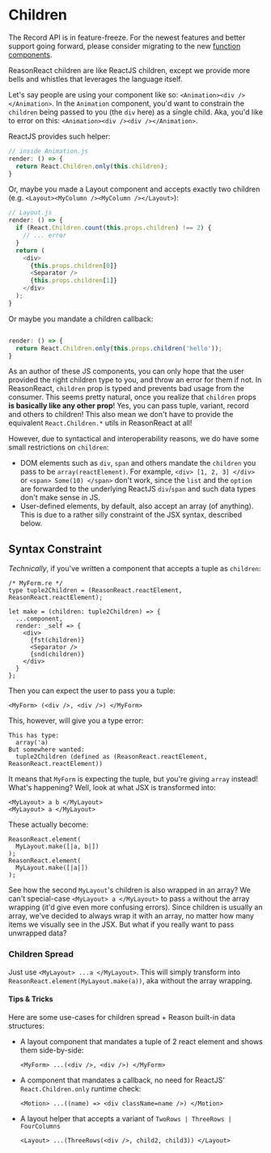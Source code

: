 
# Children

<Warn>

The Record API is in feature-freeze. For the newest features and better support going forward, please consider migrating to the new <a href="/docs/reason-react/latest/components">function components</a>.

</Warn>

ReasonReact children are like ReactJS children, except we provide more bells and whistles that leverages the language itself.

Let's say people are using your component like so: `<Animation><div /></Animation>`. In the `Animation` component, you'd want to constrain the `children` being passed to you (the `div` here) as a single child. Aka, you'd like to error on this: `<Animation><div /><div /></Animation>`.

ReactJS provides such helper:

```js
// inside Animation.js
render: () => {
  return React.Children.only(this.children);
}
```

Or, maybe you made a Layout component and accepts exactly two children (e.g. `<Layout><MyColumn /><MyColumn /></Layout>`):

```js
// Layout.js
render: () => {
  if (React.Children.count(this.props.children) !== 2) {
    // ... error
  }
  return (
    <div>
      {this.props.children[0]}
      <Separator />
      {this.props.children[1]}
    </div>
  );
}
```

Or maybe you mandate a children callback:

```js

render: () => {
  return React.Children.only(this.props.children('hello'));
}
```

As an author of these JS components, you can only hope that the user provided the right children type to you, and throw an error for them if not. In ReasonReact, `children` prop is typed and prevents bad usage from the consumer. This seems pretty natural, once you realize that `children` props **is basically like any other prop**! Yes, you can pass tuple, variant, record and others to children! This also mean we don't have to provide the equivalent `React.Children.*` utils in ReasonReact at all!

However, due to syntactical and interoperability reasons, we do have some small restrictions on `children`:

- DOM elements such as `div`, `span` and others mandate the `children` you pass to be `array(reactElement)`. For example, `<div> [1, 2, 3] </div>` or `<span> Some(10) </span>` don't work, since the `list` and the `option` are forwarded to the underlying ReactJS `div`/`span` and such data types don't make sense in JS.
- User-defined elements, by default, also accept an array (of anything). This is due to a rather silly constraint of the JSX syntax, described below.

## Syntax Constraint

_Technically_, if you've written a component that accepts a tuple as `children`:

```reason
/* MyForm.re */
type tuple2Children = (ReasonReact.reactElement, ReasonReact.reactElement);

let make = (children: tuple2Children) => {
  ...component,
  render: _self => {
    <div>
      {fst(children)}
      <Separator />
      {snd(children)}
    </div>
  }
};
```

Then you can expect the user to pass you a tuple:

```reason
<MyForm> (<div />, <div />) </MyForm>
```

This, however, will give you a type error:

```
This has type:
  array('a)
But somewhere wanted:
  tuple2Children (defined as (ReasonReact.reactElement, ReasonReact.reactElement))
```

It means that `MyForm` is expecting the tuple, but you're giving `array` instead! What's happening? Well, look at what JSX is transformed into:

```reason
<MyLayout> a b </MyLayout>
<MyLayout> a </MyLayout>
```

These actually become:

```reason
ReasonReact.element(
  MyLayout.make([|a, b|])
);
ReasonReact.element(
  MyLayout.make([|a|])
);
```

See how the second `MyLayout`'s children is also wrapped in an array? We can't special-case `<MyLayout> a </MyLayout>` to pass `a` without the array wrapping (it'd give even more confusing errors). Since children is usually an array, we've decided to always wrap it with an array, no matter how many items we visually see in the JSX. But what if you really want to pass unwrapped data?

### Children Spread

Just use `<MyLayout> ...a </MyLayout>`. This will simply transform into `ReasonReact.element(MyLayout.make(a))`, aka without the array wrapping.

#### Tips & Tricks

Here are some use-cases for children spread + Reason built-in data structures:

- A layout component that mandates a tuple of 2 react element and shows them side-by-side:

  ```reason
  <MyForm> ...(<div />, <div />) </MyForm>
  ```

- A component that mandates a callback, no need for ReactJS' `React.Children.only` runtime check:

  ```reason
  <Motion> ...((name) => <div className=name />) </Motion>
  ```

- A layout helper that accepts a variant of `TwoRows | ThreeRows | FourColumns`

  ```reason
  <Layout> ...(ThreeRows(<div />, child2, child3)) </Layout>
  ```
